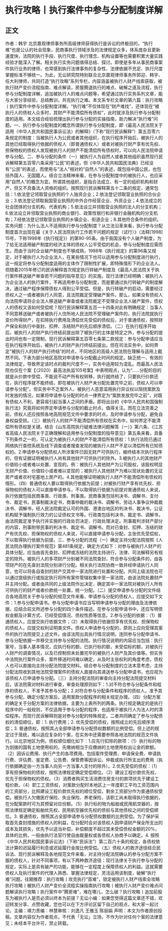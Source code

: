 # 执行攻略丨执行案件中参与分配制度详解
## 正文
作者：韩宇 北京嘉观律师事务所高级律师获得执行是诉讼的终极目的，“执行难”也是公认的社会现象，民商事执行领域涉及的法律规定众多，体系庞杂且更新速度快，法院的执行手段、执行尺度、执行理念、机构设置等也需要积累大量实践经验才能深入了解。相关执行实务问题值得总结、探讨。即使是多年从事民商事案件执行业务的律师，也常感到执行法律事务的复杂性、法律依据不充足、执行尺度掌握标准不够统一。为此，无讼研究院特别联合北京嘉观律师事务所郭迎、韩宇、任大利律师，共同打造“执行攻略”系列专栏，内容涵盖被执行人财产线索获取，被执行财产变价流程指南、难点解读，房屋腾退执行的难点、破解之道及流程，执行参与分配制度详解，追加被执行人的难点问题等，希望通过执行实务系列文章，能与大家分享经验，总结教训，共克执行之难。本文系专栏文章的第六篇：执行攻略丨执行案件中参与分配制度详解。“执行难”不仅体现在“财产难找”，还体现在“被执行人的债权人众多时，其财产不能清偿所有债权”，此时就涉及执行参与分配制度的适用。本文结合经验梳理出执行参与分配的实操指南，助力解决“执行难”问题。一、执行参与分配制度的概念所谓执行参与分配制度，即《最高人民法院关于适用〈中华人民共和国民事诉讼法〉的解释》（下称“现行民诉解释”）第五百零六条规定的制度：当被执行人为公民或者其他组织，在执行程序开始后，被执行人的其他已经取得执行依据的债权人（即普通债权人）或者对被执行财产享有优先权、担保物权的债权人发现被执行人的财产不能清偿所有债权时，可以向人民法院申请参与分配。二、参与分配的条件（一）被执行人为自然人或者其他组织虽然现行民诉解释第五百零六条采用“公民”的表述，但《中华人民共和国民法典》已经没有“公民”的表述，而使用与“法人”相对的“自然人”的表述，既包括中国公民，也包括外国人、无国籍人。结合立法精神来看，在参与分配制度中的被执行人，也应采用“自然人”的概念为宜。所谓其他组织，是指合法成立、有一定的组织机构和财产，但又不具备法人资格的组织。按照现行民诉解释第五十二条的规定，通常包括：1.依法登记领取营业执照的个人独资企业；2.依法登记领取营业执照的合伙企业；3.依法登记领取我国营业执照的中外合作经营企业、外资企业；4.依法成立的社会团体的分支机构、代表机构；5.依法设立并领取营业执照的法人的分支机构；6.依法设立并领取营业执照的商业银行、政策性银行和非银行金融机构的分支机构；7.经依法登记领取营业执照的乡镇企业、街道企业；8.其他符合条件的组织。实务问题：为什么法人不适用执行参与分配制度？从立法沿革来看，执行参与分配制度首次出现在最《关于人民法院执行工作若干问题的规定（试行）》（法释[1998] 15号，下称1998年《执行规定》）的第90-95条。由于我国没有个人破产制度，为了给无法适用破产制度的经济主体的债权人公平受偿的机会，参与分配制度应需而生。而由于当时企业破产制度也不够成熟，1998年《执行规定》的第96条又规定，对于被执行人为企业法人，在某些情况下也可以适用参与分配制度进行执行，这一规定将参与分配制度适用的主体作了限制性扩展，即特殊情形下的企业法人。但随着2015年修订的民诉解释首次规定执行转破产制度及《最高人民法院关于执行案件移送破产审查若干问题的指导意见》的实施，现行法律已经明确：被执行人为企业法人的执行案件，不再适用参与分配制度，而是要通过执行转破产的制度解决，通过破产程序保障债权人得到公平受偿。但是，执行转破产的启动，需要经过债权人之一或者被执行人同意，且法院裁定受理破产案件。那么，如果没有债权人向法院申请将企业法人移送破产审查或者法院裁定不受理企业法人破产案件，债权人的债权又该如何受偿呢？现行民诉解释第五百一十四条对此有明确规定：当事人不同意移送破产或者被执行人住所地人民法院不受理破产案件的，执行法院就执行变价所得财产，在扣除执行费用及清偿优先受偿的债权后，对于普通债权，按照财产保全和执行中查封、扣押、冻结财产的先后顺序清偿。（二）在执行程序开始后，被执行人的财产执行终结前提出除了被执行的主体是特定之外，参与分配的提出时间也有一定限制，现行民诉解释第五百零七条第二款规定：参与分配申请应当在执行程序开始后，被执行人的财产执行终结前提出。但在司法实务中，如何界定“被执行人的财产执行终结”的时点，不同地区的高级人民法院在理解与适用上截然不同。下表为部分地区高院对申请参与分配截止时间的规定。缺乏统一、有效的法律规定，导致界定该时点的裁判尺度不一，实务中适用较为混乱。而最高人民法院也仅在个案【（2020）最高法执监105号案】中表明观点，认为“……分配的目的就是从价款中受偿，不能说不动产所有权转移，执行就终结了，只要执行价款还在，执行程序就不能终结，即在被执行人财产未分配处置完毕之前，债权人可以申请参与分配”。但实务中不乏案外人、被执行人恶意滥用执行异议权以阻挠案款及时发放的情况，如果将申请参与分配的时点一律界定为“案款发放完毕之前”，对既有债权人不利，更容易引起当事人之间的矛盾。即将出台的《中华人民共和国强制执行法》究竟将如何界定申请参与分配的截止时点，值得关注。而在立法完善之前，债权人还应按照各地高院规范文件中要求的时点，及时申请参与分配，避免自身权益受损。（三）被执行人的财产不能清偿所有债权在实务中，如何界定不能清偿所有债权是关键。结合《山东高院执行疑难法律问题解答（一）》第六条、《江苏省高级人民法院关于正确理解和适用参与分配制度的指导意见》第五条来看，具备下列条件之一的，可认定为被执行人的财产不能清偿所有债权：1.执行法院已通过网络执行查控系统及线下调查或者搜查发现的被执行人财产不足以清偿所有已知债权的。2.申请参与分配债权人所涉案件已因无财产可供执行，被终结本次执行程序的，但有证据证明被执行人尚有其他财产可供执行的除外。3.被执行人的其他财产价值较小或者难以处置、变现的。例：被执行人其他财产为公司股权，该股权明显无财产价值、价值较小或者难以变现的；被执行人其他财产为难以现状处置的无证房产或者农村宅基地上房产的。4.其他能够证明被执行人财产不能清偿所有债权的情形。（四）普通债权人要以取得执行依据为前提；对被执行财产享有优先权、担保物权的债权人可以直接申请参与，不以取得执行依据为前提对普通债权人来说，执行依据包括民商事类、行政类、刑事类。民商事类包括判决书、调解书、支付令、裁定书，民事制裁决定书，商事仲裁的裁决书、调解书，劳动人事争议仲裁裁决书、调解书，经人民法院裁定认可的外国、港澳台地区的判决书、裁决书，公证机构赋予强制执行效力的公证债权文书等。行政类包括判决书、裁定书、调解书，由法院裁定准予执行并实施的行政处罚决定、行政处理决定。刑事裁判涉财产部分的内容，刑事附带民事的判决书、裁定书、调解书。而对已查封、扣押、冻结的财产有优先权、担保物权的债权人来说，可以直接申请参与分配，主张优先受偿权，不以取得执行依据为前提。三、参与分配的流程（一）确定主持分配法院按照《人民法院办理执行案件规范》第481条规定，确定方式如下：对参与被执行人财产的具体分配，应当由首先查封、扣押或冻结的法院主持进行，法律、司法解释另有规定的除外。被执行人的多项财产分别被不同法院查封，符合参与分配条件的，由各项财产的在先查封法院分别进行分配。相关执行法院协商一致并经申请执行人同意，也可以将各自查封的财产交其中一家法院进行处置和分配。共同上级法院也可以通过提级执行或指定执行将所有案件管辖权集中至一家法院，由该法院处置财产并主持分配。或者由共同的上级法院作出决定，确定其中一家法院对被执行人所有可供执行的财产或者价款统一处置，统一分配。（二）提交申请参与分配的文件结合各地高院关于参与分配的规范文件来看，申请参与分配的债权人，应提交如下文件：1.参与分配申请书。参与分配申请书应当写明申请参与分配的理由及法律依据，应结合前文所述参与分配的四个条件描述。在参与分配申请书中，还应写明债权金额及计算方式、已经受偿情况、债权性质等信息。2.参与分配的依据：（1）普通债权人，应提交执行依据文件；（2）未取得执行依据但享有优先权、担保物权的债权人，应提交权利证明类文件。债权人申请参与分配的，原则上应向受理其案件的执行法院提交上述文件。由该法院出具执行情况说明，连同参与分配申请书、参与分配依据一并移交主持参与分配的法院。执行情况说明的内容应当包括：执行案号，当事人基本情况，应执行标的额，已执行标的额，未受偿标的额，对被执行人财产的调查情况，以及已控制但未处置完毕的被执行人财产及其价值等。但实务中法院执行案件众多，案件移送时间难以确定，从及时主张权利的角度考虑，债权人也可以直接向主持分配法院提交材料。结合参与分配制度的立法本意考虑，主持分配法院收到其他法院受理案件的债权人直接向其递送参与分配申请书，也应视为该债权人已申请参与分配。（三）主持分配法院的审查向主持分配法院提交材料后，该法院需对材料进行审查，审查处理原则如下：1.对不符合参与分配条件和程序的债权人，不准予其参与分配；2.对符合参与分配条件和程序的债权人，准予其参与分配，确定分配方案后，适用案款分配程序的相关规定办理。（四）分配方案的确定关于分配方案的法律依据，主要为上表所列的两条。执行规定确定的是执行程序中的一般规则，不仅适用于参与分配的程序，也适用于被执行人为法人时的清偿程序。而现行民诉解释则是对参与分配的特殊规定。二者共同确定了参与分配债权的清偿顺位，即：1. 执行费用；2. 优先受偿的债权，按照成立的先后顺序清偿；3. 普通债权，按照其占全部申请参与分配债权数额的比例受偿。但上述的规定过于笼统，难以适应复杂的个案，在实务中还需要参照各地法院的规范文件执行。以北京地区为例，债权顺位细化如下：1.应先行扣除的款项：（1）执行标的物为划拨的国有土地使用权的，先缴纳相当于应缴纳的土地使用权出让金的款额。（2）因诉讼费用、执行产生的各项费用。包括案件受理费、申请保全费、申请执行费、评估费、鉴定费、公告费、保管费等因诉讼、仲裁或执行所支出的费用（执行依据确定由一方当事人向另一方当事人支付的除外）。2.优先受偿的债权：（1）享有担保物权的债权，按照法律规定确定受偿顺位。（2）建设工程价款优先权，优先于担保物权的债权。（3）消费者购买生活消费住房支付的款项优先于建设工程价款。（4）职工工资债权，对案款分配时本地区上一年度职工平均工资范围内的工资部分，比照建设工程价款优先权的顺位受偿，剩余工资部分作为普通债权受偿。被执行人欠缴医疗保险、失业保险、养老保险，该职工尚未取得执行依据的，在分配案款时可为其预留对应份额。（5）执行标的物为船舶或民用航空器的，按照法律规定确定船舶优先权、民用航空器优先权的债权与其他债权之间的受偿顺位。3. 普通债权，按照其占全部申请参与分配债权数额的比例受偿。为了保护采取首先查封措施的债权人的利益，在分配时会对该债权人因申请财产保全所支出的成本及其损失，优先予以适当补偿，补偿额度不超过其未受偿债权金额的20%，具体的比例，一般由执行法官行使自由裁量权或各债权人协商予以确定。4. 按照《中华人民共和国民事诉讼法》（下称“民诉法”）第二百六十条的规定，各债权依法计算的迟延履行利息或迟延履行金按比例受偿。（五）债权人的救济途径结合民诉法、现行民诉解释及各地规范文件来看，对主持分配法院确认的参与分配方案不服的债权人，针对不同事项，有以下两种救济途径：现行法律关于执行参与分配的规定，实际上是具有破产的功能，能够在一定程度上保障债权人的利益。这就需要债权人及执行案件的代理人熟悉、掌握法律规定，灵活运用该制度，破解“执行难”问题。往期推荐：执行攻略丨攻克执行“首难”，锁定被执行人财产线索全攻略执行攻略丨被执行人财产变价全流程实操指南执行攻略丨被执行人财产变价难点问题解读执行攻略丨执行案件中“腾房难”，难在哪儿，怎么破？执行攻略丨追加前股东为被执行人是否必须以终本为前提？无讼小编：如果您觉得这篇文章还不错，欢迎转发分享、点赞收藏，您也可以在下方评论区留下自己的观点，和大家一起讨论。主编：靖力责编：林慧审核：刘逸凡 王雅玉 陈丽娟 声明：本文为作者原创投稿，文章内容仅为作者观点，不代表「无讼」立场，不作为针对任何个案的法律意见；未经本平台许可，禁止转载。
